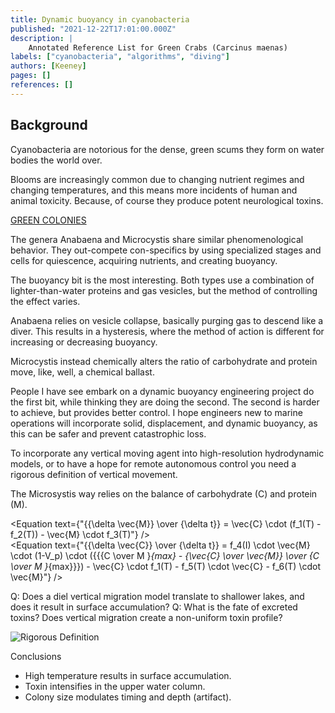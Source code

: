 ```yaml
---
title: Dynamic buoyancy in cyanobacteria
published: "2021-12-22T17:01:00.000Z"
description: |
    Annotated Reference List for Green Crabs (Carcinus maenas)
labels: ["cyanobacteria", "algorithms", "diving"]
authors: [Keeney]
pages: []
references: []
---
```


## Background

Cyanobacteria are notorious for the dense, green scums they form on water bodies the world over. 

Blooms are increasingly common due to changing nutrient regimes and changing temperatures, and this means more incidents of human and animal toxicity. Because, of course they produce potent neurological toxins. 

[GREEN COLONIES]()

The genera Anabaena and Microcystis share similar phenomenological behavior. They out-compete con-specifics by using specialized stages and cells for quiescence, acquiring nutrients, and creating buoyancy.

The buoyancy bit is the most interesting. Both types use a combination of lighter-than-water proteins and gas vesicles, but the method of controlling the effect varies. 

Anabaena relies on vesicle collapse, basically purging gas to descend like a diver. This results in a hysteresis, where the method of action is different for increasing or decreasing buoyancy. 

Microcystis instead chemically alters the ratio of carbohydrate and protein move, like, well, a chemical ballast.

People I have see embark on a dynamic buoyancy engineering project do the first bit, while thinking they are doing the second. The second is harder to achieve, but provides better control. I hope engineers new to marine operations will incorporate solid, displacement, and dynamic buoyancy, as this can be safer and prevent catastrophic loss. 

To incorporate any vertical moving agent into high-resolution hydrodynamic models, or to have a hope for remote autonomous control you need a rigorous definition of vertical movement. 

The Microsystis way relies on the balance of carbohydrate (C) and protein (M).

<Equation text={"{{\\delta \\vec{M}} \\over {\\delta t}} = \\vec{C} \\cdot (f_1(T) - f_2(T)) - \\vec{M} \\cdot f_3(T)"} />
<br/>
<Equation text={"{{\\delta \\vec{C}} \\over {\\delta t}} = f_4(I) \\cdot \\vec{M} \\cdot (1-V_p) \\cdot ({{{C \\over M }_{max} - {\\vec{C} \\over \\vec{M}} \\over {C \\over M }_{max}}}) - \\vec{C} \\cdot f_1(T) - f_5(T) \\cdot \\vec{C} - f_6(T) \\cdot \\vec{M}"} />

<Equation />


Q: Does a diel vertical migration model translate to shallower lakes, and does it result in surface accumulation? 
Q: What is the fate of excreted toxins? Does vertical migration 
create a non-uniform toxin profile? 





![Rigorous Definition](/assets/neon-stella.png)


Conclusions
- High temperature results in surface accumulation.
- Toxin intensifies in the upper water column.
- Colony size modulates timing and depth (artifact).